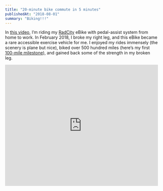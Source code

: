 ```yaml
---
title: "20-minute bike commute in 5 minutes"
publishedAt: "2018-08-01"
summary: "Biking!!!"
---
```


In [this video](https://www.youtube.com/watch?v=K9tx6BbOFEc), I’m riding my [RadCity](https://www.radpowerbikes.com/products/radcity-electric-commuter-bike) eBike with pedal-assist system from home to work. In February 2018, I broke my right leg, and this eBike became a rare accessible exercise vehicle for me. I enjoyed my rides immensely (the scenery is plane but nice), biked over 500 hundred miles (here’s my first [100-mile milestone](/blog/100-miles-biking-milestone)), and gained back some of the strength in my broken leg.



<iframe width="100%" height="400" src="https://www.youtube.com/embed/K9tx6BbOFEc" frameborder="0" allow="accelerometer; autoplay; encrypted-media; gyroscope; picture-in-picture" allowFullScreen></iframe>
